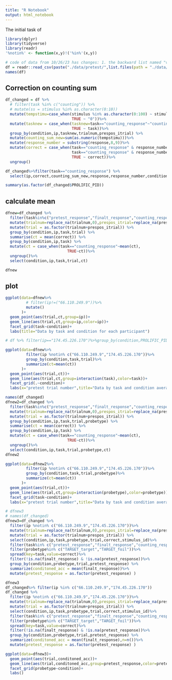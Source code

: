 ---
title: "R Notebook"
output: html_notebook
---

The initial task of 

```{r}
library(dplyr)
library(tidyverse)
library(readr)
'%notin%' <- function(x,y)!('%in%'(x,y))
```


```{r}
# code of data from 10/26/23 has changes: 1. the backward list named "visualexp_1026", and it has the post-test itrialtested position mistaken. 2. All 3 data list has mistaken sum of digits and mistaken feedbacksgetwd() 3. I manually changed 6431b44f10493845f0904891 to have prolific id to backward, and also added the one file ekstra to backward; this participant send me data through gmail.(not saved data for some reason on server)
df = readr::read_csv(paste("./data/pretest/",list.files(path = "./data/pretest"),sep=""))
names(df)
```

## Correction on counting sum 
```{r}
df_changed = df %>% 
  # filter(task %in% c("counting")) %>%
  # mutate(ss = stimulus %in% as.character(0:10))
  mutate(tempstimu=case_when(stimulus %in% as.character(0:100) ~ stimulus,
                             TRUE ~ "0"))%>%
  mutate(tasknew = case_when(tasknew=task=="counting_response"~"counting",
                             TRUE ~ task))%>%
  group_by(condition,ip,tasknew,trialnum,prespos_itrial) %>%
  mutate(counting_sum_new=sum(as.numeric(tempstimu)))%>%
  mutate(response_number = substring(response,8,9))%>%
  mutate(correct = case_when(task=="counting_response" & response_number==as.character(counting_sum_new)~1,
                             task=="counting_response" & response_number!=as.character(counting_sum_new)~0,
                             TRUE ~ correct))%>%
  ungroup()

df_changed%>%filter(task=="counting_response") %>% 
  select(ip,correct,counting_sum_new,response,response_number,condition)

summary(as.factor(df_changed$PROLIFIC_PID))
```


## calculate mean
```{r}
dfnew=df_changed %>% 
  filter(task%in%c("pretest_response","finalt_response","counting_response")) %>% 
  mutate(trialnum=replace_na(trialnum,0),prespos_itrial=replace_na(prespos_itrial,0)) %>%
  mutate(trial = as.factor(trialnum+prespos_itrial)) %>%
  group_by(condition,ip,task,trial) %>% 
  summarise(ct = mean(correct)) %>%
  group_by(condition,ip,task) %>% 
  mutate(ct = case_when(task=="counting_response"~mean(ct),
                           TRUE~ct))%>%
  ungroup()%>%
  select(condition,ip,task,trial,ct)

dfnew

```

## plot
```{r}
ggplot(data=dfnew%>%
         # filter(ip!=("66.110.249.9"))%>%
         mutate()
       )+
  geom_point(aes(trial,ct,group=ip))+
  geom_line(aes(trial,ct,group=ip,color=ip))+
  facet_grid(task~condition)+
  labs(title="Data by task and condition for each participant")

# df %>% filter(ip=="174.45.226.170")%>%group_by(condition,PROLIFIC_PID)%>%summarize(n=1)

ggplot(data=dfnew%>%
         filter(ip %notin% c("66.110.249.9","174.45.226.170"))%>%
         group_by(condition,task,trial)%>%
         summarize(ct=mean(ct))
       )+
  geom_point(aes(trial,ct))+
  geom_line(aes(trial,ct,group=interaction(task),color=task))+
  facet_grid(.~condition)+
  labs(x="pretest trial number",title="Data by task and condition averaged for each participant")
```





```{r}
names(df_changed)
dfnew2=df_changed %>% 
  filter(task%in%c("pretest_response","finalt_response","counting_response")) %>% 
  mutate(trialnum=replace_na(trialnum,0),prespos_itrial=replace_na(prespos_itrial,0)) %>%
  mutate(trial = as.factor(trialnum+prespos_itrial)) %>%
  group_by(condition,ip,task,trial,probetype) %>% 
  summarise(ct = mean(correct)) %>%
  group_by(condition,ip,task) %>% 
  mutate(ct = case_when(task=="counting_response"~mean(ct),
                           TRUE~ct))%>%
  ungroup()%>%
  select(condition,ip,task,trial,probetype,ct)
dfnew2

ggplot(data=dfnew2%>%
         filter(ip %notin% c("66.110.249.9","174.45.226.170"))%>%
         group_by(condition,task,trial,probetype)%>%
         summarize(ct=mean(ct))
       )+
  geom_point(aes(trial,ct))+
  geom_line(aes(trial,ct,group=interaction(probetype),color=probetype))+
  facet_grid(task~condition)+
  labs(x="pretest trial number",title="Data by task and condition averaged for each participant")
```


```{r}
# dfnew3 
# names(df_changed)
dfnew3=df_changed %>% 
  filter(ip %notin% c("66.110.249.9","174.45.226.170"))%>%
  mutate(trialnum=replace_na(trialnum,0),prespos_itrial=replace_na(prespos_itrial,0)) %>%
  mutate(trial = as.factor(trialnum+prespos_itrial)) %>%
  select(condition,ip,task,probetype,trial,correct,stimulus_id)%>%
  filter(task%in% c("pretest_response","finalt_response","counting_response"))%>%
  filter(probetype%in% c("TARGET_target","TARGET_foil"))%>%
  spread(key=task,value=correct)%>%
  filter(!is.na(finalt_response) & !is.na(pretest_response))%>%
  group_by(condition,probetype,trial,pretest_response) %>%
  summarize(conditoned_acc = mean(finalt_response))%>%
  mutate(pretest_response = as.factor(pretest_response) )

dfnew3
df_changed%>% filter(ip %in% c("66.110.249.9","174.45.226.170"))
df_changed %>% 
  filter(ip %notin% c("66.110.249.9","174.45.226.170"))%>%
  mutate(trialnum=replace_na(trialnum,0),prespos_itrial=replace_na(prespos_itrial,0)) %>%
  mutate(trial = as.factor(trialnum+prespos_itrial)) %>%
  select(condition,ip,task,probetype,trial,correct,stimulus_id)%>%
  filter(task%in% c("pretest_response","finalt_response","counting_response"))%>%
  filter(probetype%in% c("TARGET_target","TARGET_foil"))%>%
  spread(key=task,value=correct)%>%
  filter(!is.na(finalt_response) & !is.na(pretest_response))%>%
  group_by(condition,probetype,trial,pretest_response) %>%
  summarize(conditoned_acc = mean(finalt_response),n=n())%>%
  mutate(pretest_response = as.factor(pretest_response) )
```




```{r}
ggplot(data=dfnew3)+
  geom_point(aes(trial,conditoned_acc))+
  geom_line(aes(trial,conditoned_acc,group=pretest_response,color=pretest_response))+
  facet_grid(probetype~condition)+
  labs()
```

































